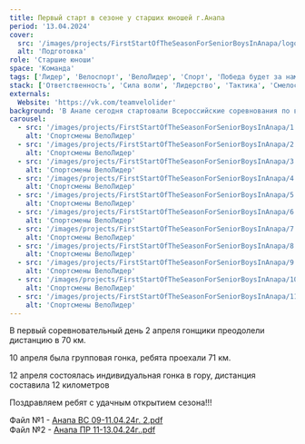 ```yaml
---
title: Первый старт в сезоне у старших юношей г.Анапа
period: '13.04.2024'
cover:
  src: '/images/projects/FirstStartOfTheSeasonForSeniorBoysInAnapa/logo.jpg'
  alt: 'Подготовка'
role: 'Старшие юноши'
space: 'Команда'
tags: ['Лидер', 'Велоспорт', 'ВелоЛидер', 'Спорт', 'Победа будет за нами']
stack: ['Ответственность', 'Сила воли', 'Лидерство', 'Тактика', 'Смелость']
externals:
  Website: 'https://vk.com/teamvelolider'
background: 'В Анапе сегодня стартовали Всероссийские соревнования по велосипедному спорту на шоссе среди юношей 15-16 лет.'
carousel:
  - src: '/images/projects/FirstStartOfTheSeasonForSeniorBoysInAnapa/1.jpg'
    alt: 'Спортсмены ВелоЛидер'
  - src: '/images/projects/FirstStartOfTheSeasonForSeniorBoysInAnapa/2.jpg'
    alt: 'Спортсмены ВелоЛидер'
  - src: '/images/projects/FirstStartOfTheSeasonForSeniorBoysInAnapa/3.jpg'
    alt: 'Спортсмены ВелоЛидер'
  - src: '/images/projects/FirstStartOfTheSeasonForSeniorBoysInAnapa/4.jpg'
    alt: 'Спортсмены ВелоЛидер'
  - src: '/images/projects/FirstStartOfTheSeasonForSeniorBoysInAnapa/5.jpg'
    alt: 'Спортсмены ВелоЛидер'
  - src: '/images/projects/FirstStartOfTheSeasonForSeniorBoysInAnapa/6.jpg'
    alt: 'Спортсмены ВелоЛидер'
  - src: '/images/projects/FirstStartOfTheSeasonForSeniorBoysInAnapa/7.jpg'
    alt: 'Спортсмены ВелоЛидер'
  - src: '/images/projects/FirstStartOfTheSeasonForSeniorBoysInAnapa/8.jpg'
    alt: 'Спортсмены ВелоЛидер'
  - src: '/images/projects/FirstStartOfTheSeasonForSeniorBoysInAnapa/9.jpg'
    alt: 'Спортсмены ВелоЛидер'
  - src: '/images/projects/FirstStartOfTheSeasonForSeniorBoysInAnapa/10.jpg'
    alt: 'Спортсмены ВелоЛидер'
  - src: '/images/projects/FirstStartOfTheSeasonForSeniorBoysInAnapa/11.jpg'
    alt: 'Спортсмены ВелоЛидер'
---
```

В первый соревновательный день 2 апреля гонщики преодолели дистанцию в 70 км.

10 апреля была групповая гонка, ребята проехали 71 км. 

12 апреля состоялась индивидуальная гонка в гору, дистанция составила 12 километров 

Поздравляем ребят с удачным открытием сезона!!!

<Callout>
Файл №1 - <a href="/images/projects/FirstStartOfTheSeasonForSeniorBoysInAnapa/Анапа ВС 09-11.04.24г. 2.pdf">Анапа ВС 09-11.04.24г. 2.pdf</a> <br />
Файл №2 - <a href="/images/projects/FirstStartOfTheSeasonForSeniorBoysInAnapa/Анапа ПР 11-13.04.24г..pdf">Анапа ПР 11-13.04.24г..pdf</a>
</Callout>